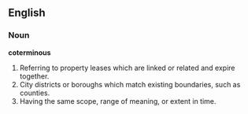 ==English==

===Noun===
'''coterminous'''

#Referring to property leases which are linked or related and expire together.
#City districts or boroughs which match existing boundaries, such as counties.
#Having the same scope, range of meaning, or extent in time.